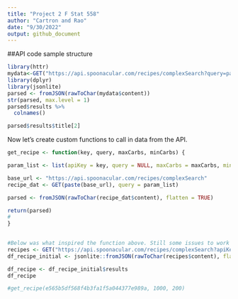 ```yaml
---
title: "Project 2 F Stat 558"
author: "Cartron and Rao"
date: "9/30/2022"
output: github_document
---
```



##API code sample structure

```r
library(httr)
mydata<-GET("https://api.spoonacular.com/recipes/complexSearch?query=pasta&maxFat=25&number=2&apiKey=55fcdcfd9f374fa3adb1246f5c30c78b")
library(dplyr)
library(jsonlite)
parsed <- fromJSON(rawToChar(mydata$content))
str(parsed, max.level = 1)
parsed$results %>%
  colnames()

parsed$results$title[2] 
```
 
Now let's create custom functions to call in data from the API.

```r
get_recipe <- function(key, query, maxCarbs, minCarbs) {

param_list <- list(apiKey = key, query = NULL, maxCarbs = maxCarbs, minCarbs = minCarbs)

base_url <- "https://api.spoonacular.com/recipes/complexSearch"
recipe_dat <- GET(paste(base_url), query = param_list)

parsed <- fromJSON(rawToChar(recipe_dat$content), flatten = TRUE)

return(parsed)
#   
}
  

#Below was what inspired the function above. Still some issues to work out. 
recipes <- GET("https://api.spoonacular.com/recipes/complexSearch?apiKey=e565b5df568f4b3fa1f5a044377e989a")
df_recipe_initial <- jsonlite::fromJSON(rawToChar(recipes$content), flatten = TRUE)

df_recipe <- df_recipe_initial$results
df_recipe

```

```r
#get_recipe(e565b5df568f4b3fa1f5a044377e989a, 1000, 200)
```



